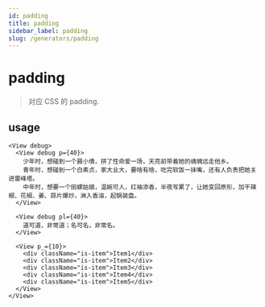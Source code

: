 ```yaml
---
id: padding
title: padding
sidebar_label: padding
slug: /generators/padding
---
```


# padding
> 对应 CSS 的 padding.

## usage

```tsx live
<View debug>
  <View debug p={40}>
    少年时，想碰到一个聂小倩，拼了性命爱一场，天亮前带着她的魂魄远走他乡。
    青年时，想碰到一个白素贞，家大业大，要啥有啥，吃完软饭一抹嘴，还有人负责把她关进雷峰塔。
    中年时，想要一个田螺姑娘，温婉可人，红袖添香，半夜写累了，让她变回原形，加干辣椒、花椒、姜、蒜片爆炒，淋入香油，起锅装盘。
  </View>

  <View debug pl={40}>
    道可道，非常道；名可名，非常名。
  </View>

  <View p_={10}>
    <div className="is-item">Item1</div>
    <div className="is-item">Item2</div>
    <div className="is-item">Item3</div>
    <div className="is-item">Item4</div>
    <div className="is-item">Item5</div>
  </View>
</View>
```
